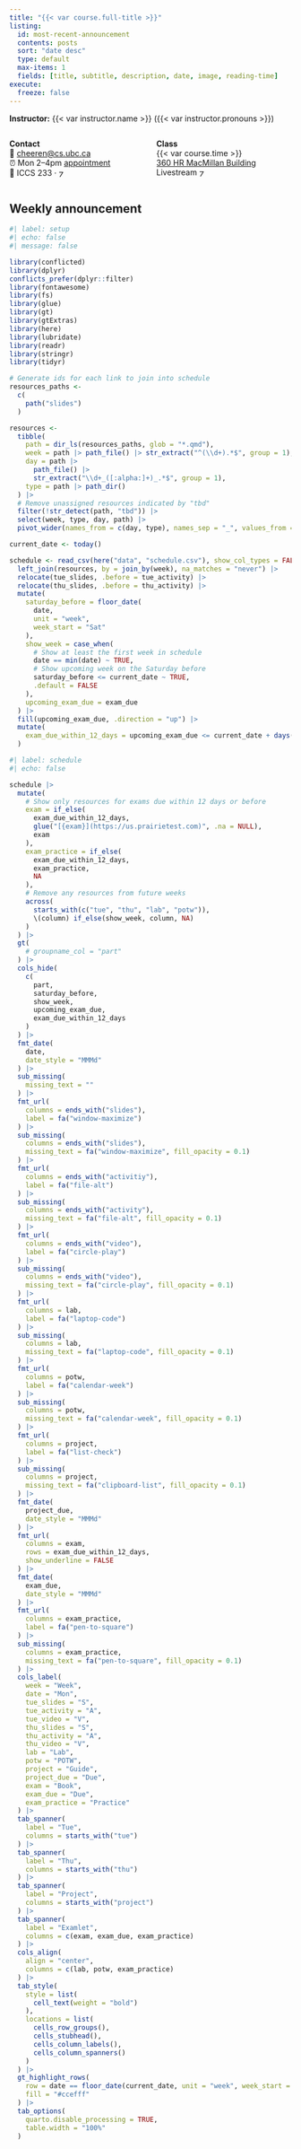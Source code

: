 ```yaml
---
title: "{{< var course.full-title >}}"
listing:
  id: most-recent-announcement
  contents: posts
  sort: "date desc"
  type: default
  max-items: 1
  fields: [title, subtitle, description, date, image, reading-time]
execute:
  freeze: false
---
```


**Instructor:** {{< var instructor.name >}} ({{< var instructor.pronouns >}})\

::::: columns
::: {.column width="50%"}
**Contact**\
📧 [cheeren\@cs.ubc.ca](mailto:cheeren@cs.ubc.ca)\
⏰ Mon 2–4pm [appointment](https://calendly.com/cheeren-cs/oh-appt)\
🏢 ICCS 233 · <a href="https://ubc.zoom.us/j/5393867685?pwd=N01ZS2dLbVorQkRzcDRuNTdwQmRYUT09"><img src="https://upload.wikimedia.org/wikipedia/commons/7/7b/Zoom_Communications_Logo.svg" alt="Zoom" style="height:12px; vertical-align:middle;"></a>
:::

::: {.column width="50%"}
**Class**\
{{< var course.time >}}\
[360 HR MacMillan Building](https://maps.ubc.ca/?code=MCML)\
Livestream <a href="https://canvas.ubc.ca/courses/170624/external_tools/61556"><img src="https://upload.wikimedia.org/wikipedia/commons/7/7b/Zoom_Communications_Logo.svg" alt="Zoom" style="height:12px; vertical-align:middle;"></a>
:::
:::::

## Weekly announcement

::: {#most-recent-announcement}
:::

```r
#| label: setup
#| echo: false
#| message: false

library(conflicted)
library(dplyr)
conflicts_prefer(dplyr::filter)
library(fontawesome)
library(fs)
library(glue)
library(gt)
library(gtExtras)
library(here)
library(lubridate)
library(readr)
library(stringr)
library(tidyr)

# Generate ids for each link to join into schedule
resources_paths <-
  c(
    path("slides")
  )

resources <-
  tibble(
    path = dir_ls(resources_paths, glob = "*.qmd"),
    week = path |> path_file() |> str_extract("^(\\d+).*$", group = 1),
    day = path |>
      path_file() |>
      str_extract("\\d+_([:alpha:]+)_.*$", group = 1),
    type = path |> path_dir()
  ) |>
  # Remove unassigned resources indicated by "tbd"
  filter(!str_detect(path, "tbd")) |>
  select(week, type, day, path) |>
  pivot_wider(names_from = c(day, type), names_sep = "_", values_from = path)

current_date <- today()

schedule <- read_csv(here("data", "schedule.csv"), show_col_types = FALSE) |>
  left_join(resources, by = join_by(week), na_matches = "never") |>
  relocate(tue_slides, .before = tue_activity) |>
  relocate(thu_slides, .before = thu_activity) |>
  mutate(
    saturday_before = floor_date(
      date,
      unit = "week",
      week_start = "Sat"
    ),
    show_week = case_when(
      # Show at least the first week in schedule
      date == min(date) ~ TRUE,
      # Show upcoming week on the Saturday before
      saturday_before <= current_date ~ TRUE,
      .default = FALSE
    ),
    upcoming_exam_due = exam_due
  ) |>
  fill(upcoming_exam_due, .direction = "up") |>
  mutate(
    exam_due_within_12_days = upcoming_exam_due <= current_date + days(12)
  )
```

```r
#| label: schedule
#| echo: false

schedule |>
  mutate(
    # Show only resources for exams due within 12 days or before
    exam = if_else(
      exam_due_within_12_days,
      glue("[{exam}](https://us.prairietest.com)", .na = NULL),
      exam
    ),
    exam_practice = if_else(
      exam_due_within_12_days,
      exam_practice,
      NA
    ),
    # Remove any resources from future weeks
    across(
      starts_with(c("tue", "thu", "lab", "potw")),
      \(column) if_else(show_week, column, NA)
    )
  ) |>
  gt(
    # groupname_col = "part"
  ) |>
  cols_hide(
    c(
      part,
      saturday_before,
      show_week,
      upcoming_exam_due,
      exam_due_within_12_days
    )
  ) |>
  fmt_date(
    date,
    date_style = "MMMd"
  ) |>
  sub_missing(
    missing_text = ""
  ) |>
  fmt_url(
    columns = ends_with("slides"),
    label = fa("window-maximize")
  ) |>
  sub_missing(
    columns = ends_with("slides"),
    missing_text = fa("window-maximize", fill_opacity = 0.1)
  ) |>
  fmt_url(
    columns = ends_with("activitiy"),
    label = fa("file-alt")
  ) |>
  sub_missing(
    columns = ends_with("activity"),
    missing_text = fa("file-alt", fill_opacity = 0.1)
  ) |>
  fmt_url(
    columns = ends_with("video"),
    label = fa("circle-play")
  ) |>
  sub_missing(
    columns = ends_with("video"),
    missing_text = fa("circle-play", fill_opacity = 0.1)
  ) |>
  fmt_url(
    columns = lab,
    label = fa("laptop-code")
  ) |>
  sub_missing(
    columns = lab,
    missing_text = fa("laptop-code", fill_opacity = 0.1)
  ) |>
  fmt_url(
    columns = potw,
    label = fa("calendar-week")
  ) |>
  sub_missing(
    columns = potw,
    missing_text = fa("calendar-week", fill_opacity = 0.1)
  ) |>
  fmt_url(
    columns = project,
    label = fa("list-check")
  ) |>
  sub_missing(
    columns = project,
    missing_text = fa("clipboard-list", fill_opacity = 0.1)
  ) |>
  fmt_date(
    project_due,
    date_style = "MMMd"
  ) |>
  fmt_url(
    columns = exam,
    rows = exam_due_within_12_days,
    show_underline = FALSE
  ) |>
  fmt_date(
    exam_due,
    date_style = "MMMd"
  ) |>
  fmt_url(
    columns = exam_practice,
    label = fa("pen-to-square")
  ) |>
  sub_missing(
    columns = exam_practice,
    missing_text = fa("pen-to-square", fill_opacity = 0.1)
  ) |>
  cols_label(
    week = "Week",
    date = "Mon",
    tue_slides = "S",
    tue_activity = "A",
    tue_video = "V",
    thu_slides = "S",
    thu_activity = "A",
    thu_video = "V",
    lab = "Lab",
    potw = "POTW",
    project = "Guide",
    project_due = "Due",
    exam = "Book",
    exam_due = "Due",
    exam_practice = "Practice"
  ) |>
  tab_spanner(
    label = "Tue",
    columns = starts_with("tue")
  ) |>
  tab_spanner(
    label = "Thu",
    columns = starts_with("thu")
  ) |>
  tab_spanner(
    label = "Project",
    columns = starts_with("project")
  ) |>
  tab_spanner(
    label = "Examlet",
    columns = c(exam, exam_due, exam_practice)
  ) |>
  cols_align(
    align = "center",
    columns = c(lab, potw, exam_practice)
  ) |>
  tab_style(
    style = list(
      cell_text(weight = "bold")
    ),
    locations = list(
      cells_row_groups(),
      cells_stubhead(),
      cells_column_labels(),
      cells_column_spanners()
    )
  ) |>
  gt_highlight_rows(
    row = date == floor_date(current_date, unit = "week", week_start = "Mon"),
    fill = "#ccefff"
  ) |>
  tab_options(
    quarto.disable_processing = TRUE,
    table.width = "100%"
  )
```
